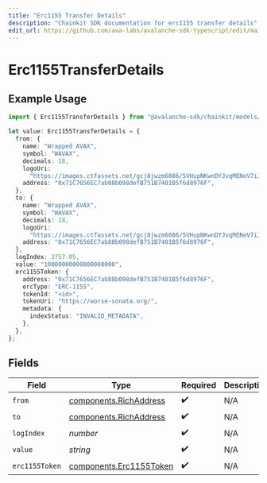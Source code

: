 ```yaml
---
title: "Erc1155 Transfer Details"
description: "Chainkit SDK documentation for erc1155 transfer details"
edit_url: https://github.com/ava-labs/avalanche-sdk-typescript/edit/main/chainkit/docs/models/components/erc1155transferdetails.md
---
```


# Erc1155TransferDetails

## Example Usage

```typescript
import { Erc1155TransferDetails } from "@avalanche-sdk/chainkit/models/components";

let value: Erc1155TransferDetails = {
  from: {
    name: "Wrapped AVAX",
    symbol: "WAVAX",
    decimals: 18,
    logoUri:
      "https://images.ctfassets.net/gcj8jwzm6086/5VHupNKwnDYJvqMENeV7iJ/fdd6326b7a82c8388e4ee9d4be7062d4/avalanche-avax-logo.svg",
    address: "0x71C7656EC7ab88b098defB751B7401B5f6d8976F",
  },
  to: {
    name: "Wrapped AVAX",
    symbol: "WAVAX",
    decimals: 18,
    logoUri:
      "https://images.ctfassets.net/gcj8jwzm6086/5VHupNKwnDYJvqMENeV7iJ/fdd6326b7a82c8388e4ee9d4be7062d4/avalanche-avax-logo.svg",
    address: "0x71C7656EC7ab88b098defB751B7401B5f6d8976F",
  },
  logIndex: 3757.05,
  value: "10000000000000000000",
  erc1155Token: {
    address: "0x71C7656EC7ab88b098defB751B7401B5f6d8976F",
    ercType: "ERC-1155",
    tokenId: "<id>",
    tokenUri: "https://worse-sonata.org/",
    metadata: {
      indexStatus: "INVALID_METADATA",
    },
  },
};
```

## Fields

| Field                                                              | Type                                                               | Required                                                           | Description                                                        | Example                                                            |
| ------------------------------------------------------------------ | ------------------------------------------------------------------ | ------------------------------------------------------------------ | ------------------------------------------------------------------ | ------------------------------------------------------------------ |
| `from`                                                             | [components.RichAddress](https://github.com/ava-labs/avalanche-sdk-typescript/blob/main/chainkit/models/components/richaddress.md)   | :heavy_check_mark:                                                 | N/A                                                                |                                                                    |
| `to`                                                               | [components.RichAddress](https://github.com/ava-labs/avalanche-sdk-typescript/blob/main/chainkit/models/components/richaddress.md)   | :heavy_check_mark:                                                 | N/A                                                                |                                                                    |
| `logIndex`                                                         | *number*                                                           | :heavy_check_mark:                                                 | N/A                                                                |                                                                    |
| `value`                                                            | *string*                                                           | :heavy_check_mark:                                                 | N/A                                                                | 10000000000000000000                                               |
| `erc1155Token`                                                     | [components.Erc1155Token](https://github.com/ava-labs/avalanche-sdk-typescript/blob/main/chainkit/models/components/erc1155token.md) | :heavy_check_mark:                                                 | N/A                                                                |                                                                    |